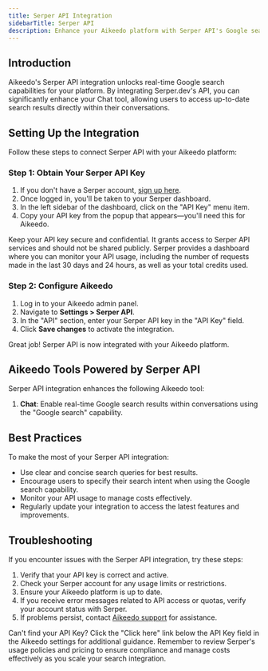 ```yaml
---
title: Serper API Integration
sidebarTitle: Serper API
description: Enhance your Aikeedo platform with Serper API's Google search capabilities. This guide walks you through setting up and leveraging Serper API for real-time search results in your Chat tool.
---
```


## Introduction

Aikeedo's Serper API integration unlocks real-time Google search capabilities for your platform. By integrating Serper.dev's API, you can significantly enhance your Chat tool, allowing users to access up-to-date search results directly within their conversations.

## Setting Up the Integration

Follow these steps to connect Serper API with your Aikeedo platform:

### Step 1: Obtain Your Serper API Key

1. If you don't have a Serper account, [sign up here](https://serper.dev/).
2. Once logged in, you'll be taken to your Serper dashboard.
3. In the left sidebar of the dashboard, click on the "API Key" menu item.
4. Copy your API key from the popup that appears—you'll need this for Aikeedo.

<Note>
  Keep your API key secure and confidential. It grants access to Serper API services and should not be shared publicly.
</Note>

<Tip>
  Serper provides a dashboard where you can monitor your API usage, including the number of requests made in the last 30 days and 24 hours, as well as your total credits used.
</Tip>

### Step 2: Configure Aikeedo

1. Log in to your Aikeedo admin panel.
2. Navigate to **Settings > Serper API**.
3. In the "API" section, enter your Serper API key in the "API Key" field.
4. Click **Save changes** to activate the integration.

<Check>
  Great job! Serper API is now integrated with your Aikeedo platform.
</Check>

## Aikeedo Tools Powered by Serper API

Serper API integration enhances the following Aikeedo tool:

1. **Chat**: Enable real-time Google search results within conversations using the "Google search" capability.

## Best Practices

To make the most of your Serper API integration:

- Use clear and concise search queries for best results.
- Encourage users to specify their search intent when using the Google search capability.
- Monitor your API usage to manage costs effectively.
- Regularly update your integration to access the latest features and improvements.

## Troubleshooting

If you encounter issues with the Serper API integration, try these steps:

1. Verify that your API key is correct and active.
2. Check your Serper account for any usage limits or restrictions.
3. Ensure your Aikeedo platform is up to date.
4. If you receive error messages related to API access or quotas, verify your account status with Serper.
5. If problems persist, contact [Aikeedo support](mailto:support@aikeedo.com) for assistance.

<Tip>
  Can't find your API Key? Click the "Click here" link below the API Key field in the Aikeedo settings for additional guidance.
</Tip>

<Note>
  Remember to review Serper's usage policies and pricing to ensure compliance and manage costs effectively as you scale your search integration.
</Note>